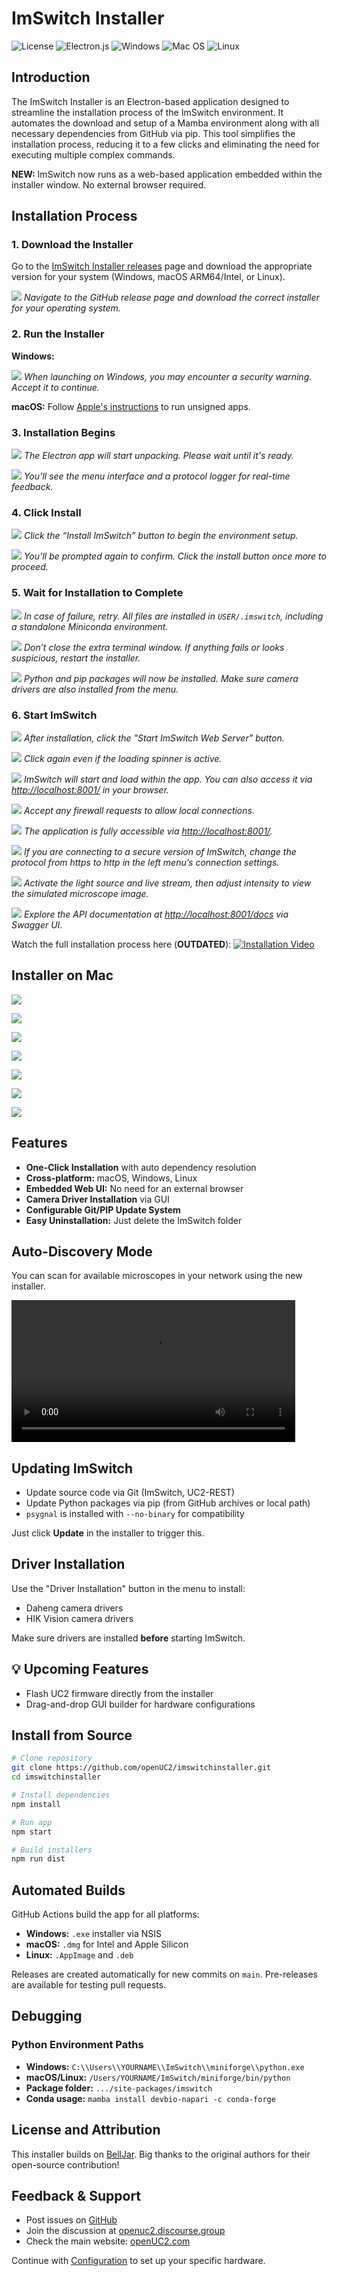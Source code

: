 

# ImSwitch Installer

![License](https://img.shields.io/github/license/Ileriayo/markdown-badges?style=for-the-badge) ![Electron.js](https://img.shields.io/badge/Electron-191970?style=for-the-badge\&logo=Electron\&logoColor=white) ![Windows](https://img.shields.io/badge/Windows-0078D6?style=for-the-badge\&logo=windows\&logoColor=white) ![Mac OS](https://img.shields.io/badge/mac%20os-000000?style=for-the-badge\&logo=macos\&logoColor=F0F0F0) ![Linux](https://img.shields.io/badge/Linux-FCC624?style=for-the-badge\&logo=linux\&logoColor=black)

## Introduction

The ImSwitch Installer is an Electron-based application designed to streamline the installation process of the ImSwitch environment. It automates the download and setup of a Mamba environment along with all necessary dependencies from GitHub via pip. This tool simplifies the installation process, reducing it to a few clicks and eliminating the need for executing multiple complex commands.

**NEW:** ImSwitch now runs as a web-based application embedded within the installer window. No external browser required.



## Installation Process

### 1. Download the Installer

Go to the [ImSwitch Installer releases](https://github.com/openUC2/ImSwitchInstaller/releases/) page and download the appropriate version for your system (Windows, macOS ARM64/Intel, or Linux).

![](../IMAGES/Installer/Installer_2.png)
*Navigate to the GitHub release page and download the correct installer for your operating system.*

### 2. Run the Installer

**Windows:**

![](../IMAGES/Installer/Installer_3.png)
*When launching on Windows, you may encounter a security warning. Accept it to continue.*

**macOS:** Follow [Apple's instructions](https://support.apple.com/en-us/HT202491) to run unsigned apps.

### 3. Installation Begins

![](../IMAGES/Installer/Installer_4.png)
*The Electron app will start unpacking. Please wait until it's ready.*

![](../IMAGES/Installer/Installer_5.png)
*You’ll see the menu interface and a protocol logger for real-time feedback.*

### 4. Click Install

![](../IMAGES/Installer/Installer_6.png)
*Click the “Install ImSwitch” button to begin the environment setup.*

![](../IMAGES/Installer/Installer_7.png)
*You’ll be prompted again to confirm. Click the install button once more to proceed.*

### 5. Wait for Installation to Complete

![](../IMAGES/Installer/Installer_8.png)
*In case of failure, retry. All files are installed in `USER/.imswitch`, including a standalone Miniconda environment.*

![](../IMAGES/Installer/Installer_9.png)
*Don’t close the extra terminal window. If anything fails or looks suspicious, restart the installer.*

![](../IMAGES/Installer/Installer_10.png)
*Python and pip packages will now be installed. Make sure camera drivers are also installed from the menu.*

### 6. Start ImSwitch

![](../IMAGES/Installer/Installer_11.png)
*After installation, click the "Start ImSwitch Web Server" button.*

![](../IMAGES/Installer/Installer_12.png)
*Click again even if the loading spinner is active.*

![](../IMAGES/Installer/Installer_13.png)
*ImSwitch will start and load within the app. You can also access it via [http://localhost:8001/](http://localhost:8001/) in your browser.*

![](../IMAGES/Installer/Installer_14.png)
*Accept any firewall requests to allow local connections.*

![](../IMAGES/Installer/Installer_15.png)
*The application is fully accessible via [http://localhost:8001/](http://localhost:8001/).*

![](../IMAGES/Installer/Installer_16.png)
*If you are connecting to a secure version of ImSwitch, change the protocol from https to http in the left menu’s connection settings.*

![](../IMAGES/Installer/Installer_17.png)
*Activate the light source and live stream, then adjust intensity to view the simulated microscope image.*

![](../IMAGES/Installer/Installer_18.png)
*Explore the API documentation at [http://localhost:8001/docs](http://localhost:8001/docs) via Swagger UI.*

Watch the full installation process here (**OUTDATED**):
[![Installation Video](https://i3.ytimg.com/vi/N4P1sH2E9RU/maxresdefault.jpg)](https://www.youtube.com/watch?v=N4P1sH2E9RU?si=jyhAzLshAbg26YHu)

## Installer on Mac



![](../IMAGES/Installer/SETUP1.png)

![](../IMAGES/Installer/SETUP2.png)

![](../IMAGES/Installer/SETUP3.png)

![](../IMAGES/Installer/SETUP4.png)

![](../IMAGES/Installer/SETUP5.png)

![](../IMAGES/Installer/SETUP6.png)

![](../IMAGES/Installer/SETUP7.png)

## Features

* **One-Click Installation** with auto dependency resolution
* **Cross-platform:** macOS, Windows, Linux
* **Embedded Web UI:** No need for an external browser
* **Camera Driver Installation** via GUI
* **Configurable Git/PIP Update System**
* **Easy Uninstallation:** Just delete the ImSwitch folder

## Auto-Discovery Mode 

You can scan for available microscopes in your network using the new installer. 


<video controls width="90%">
  <source src="/video/installer_autodiscovery.mp4"/>
</video>

## Updating ImSwitch

* Update source code via Git (ImSwitch, UC2-REST)
* Update Python packages via pip (from GitHub archives or local path)
* `psygnal` is installed with `--no-binary` for compatibility

Just click **Update** in the installer to trigger this.



## Driver Installation

Use the "Driver Installation" button in the menu to install:

* Daheng camera drivers
* HIK Vision camera drivers

Make sure drivers are installed **before** starting ImSwitch.



## 💡 Upcoming Features

* Flash UC2 firmware directly from the installer
* Drag-and-drop GUI builder for hardware configurations



## Install from Source

```bash
# Clone repository
git clone https://github.com/openUC2/imswitchinstaller.git
cd imswitchinstaller

# Install dependencies
npm install

# Run app
npm start

# Build installers
npm run dist
```



## Automated Builds

GitHub Actions build the app for all platforms:

* **Windows:** `.exe` installer via NSIS
* **macOS:** `.dmg` for Intel and Apple Silicon
* **Linux:** `.AppImage` and `.deb`

Releases are created automatically for new commits on `main`. Pre-releases are available for testing pull requests.



## Debugging

### Python Environment Paths

* **Windows:** `C:\\Users\\YOURNAME\\ImSwitch\\miniforge\\python.exe`
* **macOS/Linux:** `/Users/YOURNAME/ImSwitch/miniforge/bin/python`
* **Package folder:** `.../site-packages/imswitch`
* **Conda usage:** `mamba install devbio-napari -c conda-forge`



## License and Attribution

This installer builds on [BellJar](https://github.com/danmarshall/belljar). Big thanks to the original authors for their open-source contribution!



## Feedback & Support

* Post issues on [GitHub](https://github.com/openUC2/ImSwitchInstaller/issues)
* Join the discussion at [openuc2.discourse.group](https://openuc2.discourse.group)
* Check the main website: [openUC2.com](https://openUC2.com)



Continue with [Configuration](../03_Configuration/README.md) to set up your specific hardware.
